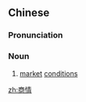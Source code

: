 ==Chinese==
{{zh-forms}}

===Pronunciation===
{{zh-pron
|m=shāngqíng
|c=soeng1 cing4
|mn=qz,tw,xm:siong-chêng/zz:siang-chêng
|cat=n
}}

===Noun===
{{zh-noun}}

# [[market]] [[condition]]s

[[zh:商情]]